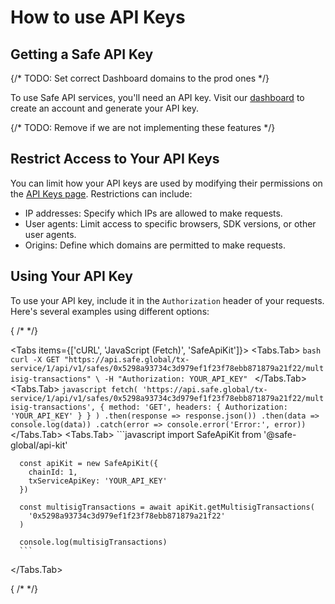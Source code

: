 
# How to use API Keys

## Getting a Safe API Key

{/* TODO: Set correct Dashboard domains to the prod ones */}

To use Safe API services, you'll need an API key. Visit our [dashboard](https://developer.5afe.dev) to create an account and generate your API key.

{/* TODO: Remove if we are not implementing these features */}

## Restrict Access to Your API Keys

You can limit how your API keys are used by modifying their permissions on the [API Keys page](https://developer.5afe.dev/api-keys). Restrictions can include:

- IP addresses: Specify which IPs are allowed to make requests.
- User agents: Limit access to specific browsers, SDK versions, or other user agents.
- Origins: Define which domains are permitted to make requests.

## Using Your API Key

To use your API key, include it in the `Authorization` header of your requests. Here's several examples using different options:

{ /* <!-- vale off --> */}

<Tabs items={['cURL', 'JavaScript (Fetch)', 'SafeApiKit']}>
  <Tabs.Tab>
    ```bash
      curl -X GET "https://api.safe.global/tx-service/1/api/v1/safes/0x5298a93734c3d979ef1f23f78ebb871879a21f22/multisig-transactions" \
      -H "Authorization: YOUR_API_KEY"
    ```
  </Tabs.Tab>
  <Tabs.Tab>
    ```javascript
      fetch(
        'https://api.safe.global/tx-service/1/api/v1/safes/0x5298a93734c3d979ef1f23f78ebb871879a21f22/multisig-transactions',
        {
          method: 'GET',
          headers: {
            Authorization: 'YOUR_API_KEY'
          }
        }
      )
        .then(response => response.json())
        .then(data => console.log(data))
        .catch(error => console.error('Error:', error))
      ```
  </Tabs.Tab>
  <Tabs.Tab>
    ```javascript
      import SafeApiKit from '@safe-global/api-kit'

      const apiKit = new SafeApiKit({
        chainId: 1,
        txServiceApiKey: 'YOUR_API_KEY'
      })

      const multisigTransactions = await apiKit.getMultisigTransactions(
        '0x5298a93734c3d979ef1f23f78ebb871879a21f22'
      )

      console.log(multisigTransactions)
      ```
  </Tabs.Tab>
</Tabs>

{ /* <!-- vale on --> */}
